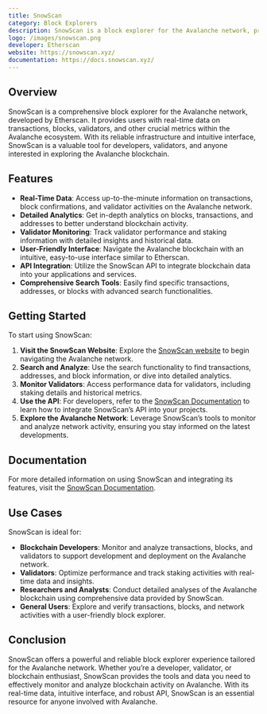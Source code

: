 ```yaml
---
title: SnowScan
category: Block Explorers
description: SnowScan is a block explorer for the Avalanche network, providing real-time data on transactions, blocks, validators, and more.
logo: /images/snowscan.png
developer: Etherscan
website: https://snowscan.xyz/
documentation: https://docs.snowscan.xyz/
---
```


## Overview

SnowScan is a comprehensive block explorer for the Avalanche network, developed by Etherscan. It provides users with real-time data on transactions, blocks, validators, and other crucial metrics within the Avalanche ecosystem. With its reliable infrastructure and intuitive interface, SnowScan is a valuable tool for developers, validators, and anyone interested in exploring the Avalanche blockchain.

## Features

- **Real-Time Data**: Access up-to-the-minute information on transactions, block confirmations, and validator activities on the Avalanche network.
- **Detailed Analytics**: Get in-depth analytics on blocks, transactions, and addresses to better understand blockchain activity.
- **Validator Monitoring**: Track validator performance and staking information with detailed insights and historical data.
- **User-Friendly Interface**: Navigate the Avalanche blockchain with an intuitive, easy-to-use interface similar to Etherscan.
- **API Integration**: Utilize the SnowScan API to integrate blockchain data into your applications and services.
- **Comprehensive Search Tools**: Easily find specific transactions, addresses, or blocks with advanced search functionalities.

## Getting Started

To start using SnowScan:

1. **Visit the SnowScan Website**: Explore the [SnowScan website](https://snowscan.xyz/) to begin navigating the Avalanche network.
2. **Search and Analyze**: Use the search functionality to find transactions, addresses, and block information, or dive into detailed analytics.
3. **Monitor Validators**: Access performance data for validators, including staking details and historical metrics.
4. **Use the API**: For developers, refer to the [SnowScan Documentation](https://docs.snowscan.xyz/) to learn how to integrate SnowScan’s API into your projects.
5. **Explore the Avalanche Network**: Leverage SnowScan’s tools to monitor and analyze network activity, ensuring you stay informed on the latest developments.

## Documentation

For more detailed information on using SnowScan and integrating its features, visit the [SnowScan Documentation](https://docs.snowscan.xyz/).

## Use Cases

SnowScan is ideal for:

- **Blockchain Developers**: Monitor and analyze transactions, blocks, and validators to support development and deployment on the Avalanche network.
- **Validators**: Optimize performance and track staking activities with real-time data and insights.
- **Researchers and Analysts**: Conduct detailed analyses of the Avalanche blockchain using comprehensive data provided by SnowScan.
- **General Users**: Explore and verify transactions, blocks, and network activities with a user-friendly block explorer.

## Conclusion

SnowScan offers a powerful and reliable block explorer experience tailored for the Avalanche network. Whether you’re a developer, validator, or blockchain enthusiast, SnowScan provides the tools and data you need to effectively monitor and analyze blockchain activity on Avalanche. With its real-time data, intuitive interface, and robust API, SnowScan is an essential resource for anyone involved with Avalanche.


